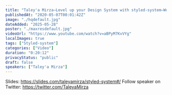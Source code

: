 ```yaml
---
title: "Taley'a Mirza—Level up your Design System with styled-system—Women of React 2020"
publishedAt: "2020-05-07T00:01:42Z"
image: "./hqdefault.jpg"
dateAdded: "2025-05-28"
poster: "./maxresdefault.jpg"
videoUrl: "https://www.youtube.com/watch?v=aBPyM7KvVYg"
localImages: true
tags: ["Styled-system"]
categories: ["Video"]
duration: "0:20:12"
privacyStatus: "public"
draft: false
speakers: ["Taley'a Mirza"]
---
```

Slides: https://slides.com/taleyamirza/styled-system#/
Follow speaker on Twitter: https://twitter.com/TaleyaMirza
